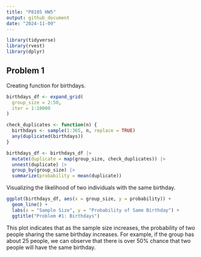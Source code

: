 ```yaml
---
title: "P8105 HW5"
output: github_document
date: "2024-11-09"
---
```


```r
library(tidyverse)
library(rvest)
library(dplyr)
```

## Problem 1 

Creating function for birthdays. 
```r
birthdays_df <- expand_grid(
  group_size = 2:50,
  iter = 1:10000
)

check_duplicates <- function(n) {
  birthdays <- sample(1:365, n, replace = TRUE)
  any(duplicated(birthdays))
}

birthdays_df <- birthdays_df |> 
  mutate(duplicate = map(group_size, check_duplicates)) |> 
  unnest(duplicate) |> 
  group_by(group_size) |> 
  summarize(probability = mean(duplicate))
```

Visualizing the likelihood of two individuals with the same birthday. 

```r
ggplot(birthdays_df, aes(x = group_size, y = probability)) +
  geom_line() +
  labs(x = "Sample Size", y = "Probability of Same Birthday") +
  ggtitle("Problem #1: Birthdays") 

```


This plot indicates that as the sample size increases, the probability of two people sharing the same birthday increases. For example, if the group has about 25 people, we can observe that there is over 50% chance that two people will have the same birthday. 


